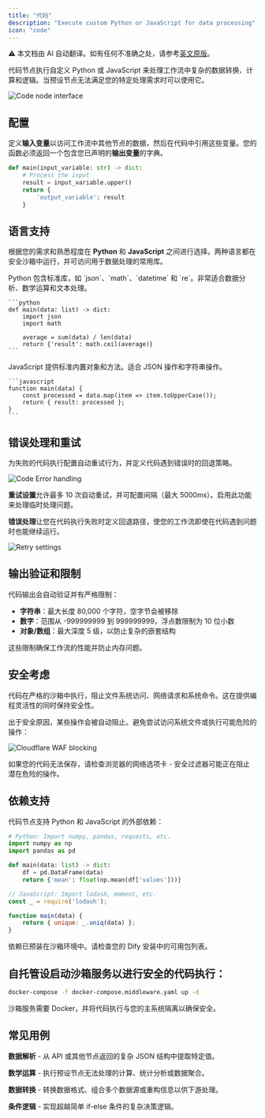 ```yaml
---
title: "代码"
description: "Execute custom Python or JavaScript for data processing"
icon: "code"
---
```


<Note> ⚠️ 本文档由 AI 自动翻译。如有任何不准确之处，请参考[英文原版](/en/documentation/pages/nodes/code)。</Note>


代码节点执行自定义 Python 或 JavaScript 来处理工作流中复杂的数据转换、计算和逻辑。当预设节点无法满足您的特定处理需求时可以使用它。

<Frame caption="代码节点配置界面">
  <img src="https://assets-docs.dify.ai/dify-enterprise-mintlify/en/guides/workflow/node/9969aa1bc1912aebe366f5d8f5dde296.png" alt="Code node interface" />
</Frame>

## 配置

定义**输入变量**以访问工作流中其他节点的数据，然后在代码中引用这些变量。您的函数必须返回一个包含您已声明的**输出变量**的字典。

```python
def main(input_variable: str) -> dict:
    # Process the input
    result = input_variable.upper()
    return {
        'output_variable': result
    }
```

## 语言支持

根据您的需求和熟悉程度在 **Python** 和 **JavaScript** 之间进行选择。两种语言都在安全沙箱中运行，并可访问用于数据处理的常用库。

<Tabs>
  <Tab title="Python">
    Python 包含标准库，如 `json`、`math`、`datetime` 和 `re`。非常适合数据分析、数学运算和文本处理。
    
    ```python
    def main(data: list) -> dict:
        import json
        import math
        
        average = sum(data) / len(data)
        return {'result': math.ceil(average)}
    ```
  </Tab>
  
  <Tab title="JavaScript">
    JavaScript 提供标准内置对象和方法。适合 JSON 操作和字符串操作。
    
    ```javascript
    function main(data) {
        const processed = data.map(item => item.toUpperCase());
        return { result: processed };
    }
    ```
  </Tab>
</Tabs>

## 错误处理和重试

为失败的代码执行配置自动重试行为，并定义代码遇到错误时的回退策略。

<Frame caption="错误处理配置选项">
  <img src="https://assets-docs.dify.ai/2024/12/58f392734ce44b22cd8c160faf28cd14.png" alt="Code Error handling" />
</Frame>

**重试设置**允许最多 10 次自动重试，并可配置间隔（最大 5000ms）。启用此功能来处理临时处理问题。

**错误处理**让您在代码执行失败时定义回退路径，使您的工作流即使在代码遇到问题时也能继续运行。

<Frame caption="重试配置界面">
  <img src="https://assets-docs.dify.ai/2024/12/9fdd5525a91dc925b79b89272893becf.png" alt="Retry settings" />
</Frame>

## 输出验证和限制

代码输出会自动验证并有严格限制：
- **字符串**：最大长度 80,000 个字符，空字节会被移除
- **数字**：范围从 -999999999 到 999999999，浮点数限制为 10 位小数
- **对象/数组**：最大深度 5 级，以防止复杂的嵌套结构

这些限制确保工作流的性能并防止内存问题。

## 安全考虑

代码在严格的沙箱中执行，阻止文件系统访问、网络请求和系统命令。这在提供编程灵活性的同时保持安全性。

出于安全原因，某些操作会被自动阻止。避免尝试访问系统文件或执行可能危险的操作：

<Frame caption="Cloudflare WAF 安全过滤">
  <img src="https://assets-docs.dify.ai/2024/12/ad4dc065c4c567c150ab7fa7bfd123a3.png" alt="Cloudflare WAF blocking" />
</Frame>

如果您的代码无法保存，请检查浏览器的网络选项卡 - 安全过滤器可能正在阻止潜在危险的操作。

## 依赖支持

代码节点支持 Python 和 JavaScript 的外部依赖：

```python
# Python: Import numpy, pandas, requests, etc.
import numpy as np
import pandas as pd

def main(data: list) -> dict:
    df = pd.DataFrame(data)
    return {'mean': float(np.mean(df['values']))}
```

```javascript
// JavaScript: Import lodash, moment, etc.
const _ = require('lodash');

function main(data) {
    return { unique: _.uniq(data) };
}
```

依赖已预装在沙箱环境中。请检查您的 Dify 安装中的可用包列表。

## 自托管设启动沙箱服务以进行安全的代码执行：

```bash
docker-compose -f docker-compose.middleware.yaml up -d
```

沙箱服务需要 Docker，并将代码执行与您的主系统隔离以确保安全。

## 常见用例

**数据解析** - 从 API 或其他节点返回的复杂 JSON 结构中提取特定值。

**数学运算** - 执行预设节点无法处理的计算、统计分析或数据聚合。

**数据转换** - 转换数据格式、组合多个数据源或重构信息以供下游处理。

**条件逻辑** - 实现超越简单 if-else 条件的复杂决策逻辑。